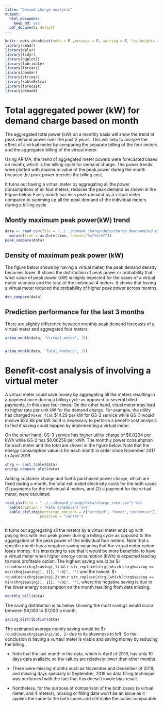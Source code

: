```yaml
---
title: "Demand charge analysis"
output:
  html_document:
    keep_md: yes
  pdf_document: default   
---
```


```r
knitr::opts_chunk$set(echo = F ,message = F, warning = F, fig.height= 4, fig.width= 10)
library(readr)
library(dplyr)
library(tidyr)
library(ggplot2)
library(lubridate)
library(forcats)
library(pander)
library(stringr)
library(kableExtra)
library(forecast)
library(demand)

```

# Total aggregated power (kW) for demand charge based on month

The aggregated total power (kW) on a monthly basis will show the trend of peak demand power over the past 3 years. This will help to analyze the effect of a virtual meter by comparing the separate billing of the four meters and the aggregated billing of the virtual meter. 

Using ARIMA, the trend of aggregated meter powers were forecasted based on month, which is the billing cycle for demand charge. The power trends were plotted with maximum value of the peak power during the month because the peak power decides the billing cost.


It turns out having a virtual meter by aggregating all the power consumptions of all four meters, reduces the peak demand as shown in the Figure below. Every month has less peak demand by a virtual meter compared to summing up all the peak demand of the individual meters during a billing cycle. 


## Montly maximum peak power(kW) trend

```r
data <- read_csv(file = "../../demand_charge/data/charge_downsampled.csv") %>% 
  mutate(time = as.Date(time, format="%m/%d/%Y"))
peak_compare(data)

```


## Density of maximum peak power (kW)

The figure below shows by having a virtual meter, the peak demand density becomes lower. It shows the distribution of peak power or probability that what value of peak power (kW) is highly expected for the cases of a virtual meter scenario and the total of the individual 4 meters. It shows that having a virtual meter reduced the probability of higher peak power across months. 

```r
den_compare(data)
```

## Prediction performance for the last 3 months

There are slightly difference between monthly peak demand forecasts of a virtual meter and aggregated four meters. 

```r

arima_month(data, "Virtual_meter", 15)
  
```

```r

arima_month(data, "Total_4meters", 15)

```


# Benefit-cost analysis of involving a virtual meter

A virtual meter could save money by aggregating all the meters resulting in a payment once during a billing cycle as opposed to several billed payments, in this case four times. On the other hand, vitual meter may lead to higher rate per unit kW for the demand charge. For example, the utility has charged `Poker flat` \$14.29 per kW for GS-2 service while GS-3 would involve \$22.89 per kW. So it is necessary to perform a benefit-cost analysis to find if saving could happen by implementing a virtual meter. 

On the other hand, GS-3 service has higher utility charge of \$0.0294 per kWh while GS-2 has \$0.06256 per kWh. The monthly power consumption for each meter and the total are shown in the figure below. Note that the energy consumption value is for each month in order since November 2017 to April 2019. 

```r
chrg <- cost_table(data)
energy_compare_plot(data)
```

Adding customer charge and fuel & purchased power charge, which are fixed during a month, the total estimated electricity costs for the both cases (1) payments for the individual 4 meters, and (2) a payment for the virtual meter, were caculated. 

```r
read_csv(file = "../../demand_charge/data/charge_rate.csv") %>%
  kable(caption = "Rate schedule") %>%
  kable_styling(bootstrap_options = c("striped", "hover","condensed"), full_width = T,
                position = "center") 
  

```


It turns out aggregating all the meters by a virtual meter ends up with paying less with less peak power during a billing cycle as opposed to the aggregation of the peak power of the individual four meters. Note that a specific month has a negative saving meaning that the virtual meter option loses money. It is interesting to see that it would be more beneficial to have a virtual meter when higher energy consumption (kWh) is expected leading to more profitable option. The highest saving would be \$`r round(max(chrg$saving),1)` on `r str_replace(chrg[[which(chrg$saving == max(chrg$saving)), 1]], "-01", "")` and the lowest, \$`r round(min(chrg$saving),2)` on `r str_replace(chrg[[which(chrg$saving == min(chrg$saving)), 1]], "-01", "")`, where the negative saving is due to the lower energy consumption on the month resulting from data missing. 

```r

monthly_bill(data)

```

The saving distribution is as below showing the most savings would occur between \$4,000 to \$7,000 a month. 

```r
saving_distribution(data)

```



The estimated average montly saving would be \$`r round(sum(chrg$saving)/16, 2)` due to its skewness to left. So the conclusion is having a vurtaul meter is viable and saving money by reducing the billing. 

* Note that the last month in the data, which is April of 2019, has only 10 days data available so the values are relatively lower than other months. 

* There were missing months such as November and December of 2018, and missing days specially in September, 2018 so data filling technique was performed with the fact that this doesn't invole bias result. 

* Nontheless, for the purpose of comparison of the both cases (a virtual meter, and 4 meters), missing or filling data won't be an issue as it applies the same to the both cases and still make the cases comparable.



